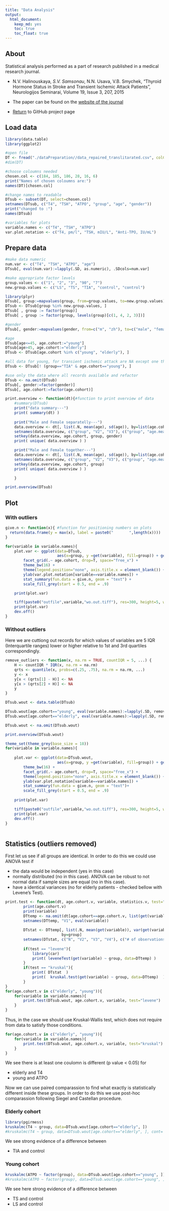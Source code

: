 ```yaml
---
title: "Data Analysis"
output: 
  html_document: 
    keep_md: yes
    toc: true
    toc_float: true
---
```


## About

Statistical analysis performed as a part of research published in a medical research journal. 

* N.V. Halinouskaya, _S.V. Samsonau_, N.N. Usava, V.B. Smychek, “Thyroid Hormone Status in Stroke and Transient Ischemic Attack Patients”, Neurologijos Seminarai, Volume 19, Issue 3, 207, 2015

* The paper can be found on the [website of the journal](http://www.neuroseminarai.lt/wp-content/uploads/2017/02/Neuro_2015_Nr3_207-209.pdf)

* [Return](https://github.com/ssamsonau/Thyroid_hormone_status) to GitHub project page



## Load data

```r
library(data.table)
library(ggplot2)

#open file
DT <- fread("./dataPreparation//data_repaired_translitarated.csv", colClasses=rep("character", 977))
#dim(DT)

#choose coloumns needed
chosen.col <- c(184, 185, 186, 28, 16, 6) 
print("Names of chosen coloumns are:")
names(DT)[chosen.col]

#change names to readable
DTsub <- subset(DT, select=chosen.col) 
setnames(DTsub, c("T4", "TSH", "ATPO", "group", "age", "gender"))
print("changed to :")
names(DTsub)

#variables for plots
variable.names <- c("T4", "TSH", "ATPO")
var.plot.notation <- c("T4, pm/l", "TSH, mIU/L", "Anti-TPO, IU/mL")
```

## Prepare data

```r
#make data numeric
num.var <- c("T4", "TSH", "ATPO", "age")
DTsub[, eval(num.var):=lapply(.SD, as.numeric), .SDcols=num.var]

#make appropriate factor levels
group.values <- c("1", "2", "3", "90", "7")
new.group.values <- c("LS", "TS", "TIA", "control", "control")

library(plyr)
DTsub[, group:=mapvalues(group, from=group.values, to=new.group.values)]
DTsub <- DTsub[group %in% new.group.values, ]
DTsub[ , group := factor(group)]
DTsub[ , group := factor(group, levels(group)[c(1, 4, 2, 3)])]

#gender
DTsub[, gender:=mapvalues(gender, from=c("m", "zh"), to=c("male", "female"))]

#age
DTsub[age<=45, age.cohort:="young"]
DTsub[age>45, age.cohort:="elderly"]
DTsub <- DTsub[age.cohort %in% c("young", "elderly"), ]

#all data for young, for transient ischemic attack are NA except one that is 0. So we do not use them
DTsub <- DTsub[! (group=="TIA" & age.cohort=="young"), ]

#use only the data where all records available and refactor
DTsub <- na.omit(DTsub)
DTsub[, gender:=factor(gender)]
DTsub[, age.cohort:=factor(age.cohort)]

```

```r
print.overview <- function(dt){#function to print overview of data
    #summary(DTsub)
    print("data summary---")
    print( summary(dt) )
        
    print("Male and Female separatelly---")
    data.overview <- dt[, list(.N, mean(age), sd(age)), by=list(age.cohort, group, gender)]
    setnames(data.overview, c("group", "V2", "V3"), c("group", "age.mean", "age.sd"))
    setkey(data.overview, age.cohort, group, gender)
    print( unique( data.overview ) )

    print("Male and Female together---")
    data.overview <- dt[, list(.N, mean(age), sd(age)), by=list(age.cohort, group)]
    setnames(data.overview, c("group", "V2", "V3"), c("group", "age.mean", "age.sd"))
    setkey(data.overview, age.cohort, group)
    print( unique( data.overview ) )

    }

print.overview(DTsub)
```


## Plot

### With outliers
```r
give.n <- function(x){ #function for positioning numbers on plots
  return(data.frame(y = max(x), label = paste0("       ",length(x))))
}

for(variable in variable.names){
    plot.var <- ggplot(data=DTsub,
                       aes(x=group, y =get(variable), fill=group)) + geom_boxplot() +
        facet_grid(.~ age.cohort, drop=T, space="free_x") +
        theme_bw(16) +
        theme(legend.position="none", axis.title.x = element_blank()) + 
        ylab(var.plot.notation[variable==variable.names]) +
        stat_summary(fun.data = give.n, geom = "text") +
        scale_fill_grey(start = 0.5, end = .9)

    print(plot.var)

    tiff(paste0("outfile",variable,"wo.out.tiff"), res=300, height=5, width=6.80, units="in")
    print(plot.var)
    dev.off()    
}

```
 
 
### Without outliers
Here we are cuttiong out records for which values of variables are 5 IQR (Interquartile ranges) lower or higher relative to 1st and 3rd quartiles correspondingly.

```r
remove_outliers <- function(x, na.rm = TRUE, countIQR = 5, ...) {
    H <- countIQR * IQR(x, na.rm = na.rm)
    qrts <- quantile(x, probs=c(.25, .75), na.rm = na.rm, ...)
    y <- x
    y[x < (qrts[1] - H)] <- NA
    y[x > (qrts[2] + H)] <- NA
    y
}

DTsub.wout <- data.table(DTsub)

DTsub.wout[age.cohort=="young", eval(variable.names):=lapply(.SD, remove_outliers), .SDcols=variable.names]
DTsub.wout[age.cohort=="elderly", eval(variable.names):=lapply(.SD, remove_outliers), .SDcols=variable.names]

DTsub.wout <- na.omit(DTsub.wout)
```

```r
print.overview(DTsub.wout)
```

```r
theme_set(theme_grey(base_size = 18))
for(variable in variable.names){
    
    plot.var <- ggplot(data=DTsub.wout,
                       aes(x=group, y =get(variable), fill=group)) + geom_boxplot() +
        theme_bw(16) +
        facet_grid(.~ age.cohort, drop=T, space="free_x") +
        theme(legend.position="none", axis.title.x = element_blank()) + 
        ylab(var.plot.notation[variable==variable.names]) +
        stat_summary(fun.data = give.n, geom = "text")+
        scale_fill_grey(start = 0.5, end = .9)
    
    print(plot.var)

    tiff(paste0("outfile",variable,"wo.out.tiff"), res=300, height=5, width=6.80, units="in")
    print(plot.var)
    dev.off()
}
    
```


## Statistics (outliers removed)

First let us see if all groups are identical. In order to do this we could use ANOVA test if  

 * the data would be independent (yes in this case)
 * normally distributed (no in this case). ANOVA can be robust to not normal data if sample sizes are equal (no in this case).
 * have a identical variances (no for elderly patients - checked bellow with Levene's Test).

```r
print.test <- function(dt, age.cohort.v, variable, statistics.v, test="kruskal"){
        print(age.cohort.v)
        print(variable)
        DTtemp <- na.omit(dt[age.cohort==age.cohort.v, list(get(variable), group)])
        setnames(DTtemp, "V1", eval(variable))
        
        DTstat <- DTtemp[, list(.N, mean(get(variable)), var(get(variable)), median(get(variable))), 
                         by=group]
        setnames(DTstat, c("N", "V2", "V3", "V4"), c("# of observations", "mean", "variance", "median"))
        
        if(test == "levene"){
            library(car)
            print( leveneTest(get(variable) ~ group, data=DTtemp) )
        }
        if(test == "kruskal"){
            print( DTstat  )    
            print(  kruskal.test(get(variable) ~ group, data=DTtemp)  )
        }
}
for(age.cohort.v in c("elderly", "young")){
    for(variable in variable.names){
        print.test(DTsub.wout, age.cohort.v, variable, test="levene")        
    }    
}
```

Thus, in the case we should use Kruskal-Wallis test, which does not require from data to satisfy those conditions.

```r
for(age.cohort.v in c("elderly", "young")){
    for(variable in variable.names){
        print.test(DTsub.wout, age.cohort.v, variable, test="kruskal")        
    }    
}


```

We see there is at least one coulomn is different (p value < 0.05) for

 * elderly and T4
 * young and ATPO

Now we can use paired comparassion to find what exactly is statistically different inside these groups.
In order to do this we use post-hoc comparassion following Siegel and Castellan procedure.

### Elderly cohort
```r
library(pgirmess)
kruskalmc(T4 ~ group, data=DTsub.wout[age.cohort=="elderly", ])
#kruskalmc(T4 ~ group, data=DTsub.wout[age.cohort=="elderly", ], cont='two-tailed')

```
We see strong evidence of a difference between

 * TIA and control
  
### Young cohort
```r
kruskalmc(ATPO ~ factor(group), data=DTsub.wout[age.cohort=="young", ])
#kruskalmc(ATPO ~ factor(group), data=DTsub.wout[age.cohort=="young", ], cont='two-tailed')

```

We see here strong evidence of a difference between

 * TS and control
 * LS and control